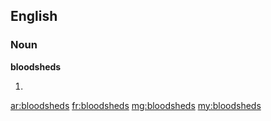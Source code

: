 ==English==

===Noun===
'''bloodsheds'''

# {{plural of|bloodshed}}

[[ar:bloodsheds]]
[[fr:bloodsheds]]
[[mg:bloodsheds]]
[[my:bloodsheds]]